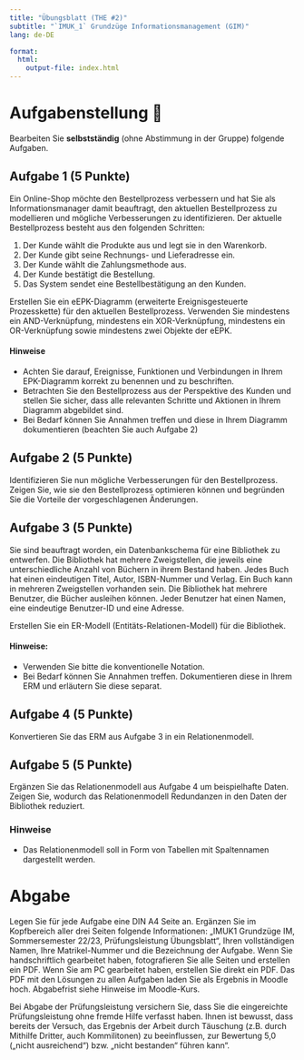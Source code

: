 ```yaml
---
title: "Übungsblatt (THE #2)"
subtitle: "`IMUK_1` Grundzüge Informationsmanagement (GIM)"
lang: de-DE

format: 
  html:
    output-file: index.html
---
```


# Aufgabenstellung 🧐 {visibility="hidden"}

Bearbeiten Sie __selbstständig__ (ohne Abstimmung in der Gruppe) folgende Aufgaben.

## Aufgabe 1 (5 Punkte)

Ein Online-Shop möchte den Bestellprozess verbessern und hat Sie als Informationsmanager damit beauftragt, den aktuellen Bestellprozess zu modellieren und mögliche Verbesserungen zu identifizieren. Der aktuelle Bestellprozess besteht aus den folgenden Schritten:

1. Der Kunde wählt die Produkte aus und legt sie in den Warenkorb.
2. Der Kunde gibt seine Rechnungs- und Lieferadresse ein.
3. Der Kunde wählt die Zahlungsmethode aus.
4. Der Kunde bestätigt die Bestellung.
5. Das System sendet eine Bestellbestätigung an den Kunden.

Erstellen Sie ein eEPK-Diagramm (erweiterte Ereignisgesteuerte Prozesskette) für den aktuellen Bestellprozess. Verwenden Sie mindestens ein AND-Verknüpfung, mindestens ein XOR-Verknüpfung, mindestens ein OR-Verknüpfung sowie mindestens zwei Objekte der eEPK.

#### Hinweise 

- Achten Sie darauf, Ereignisse, Funktionen und Verbindungen in Ihrem EPK-Diagramm korrekt zu benennen und zu beschriften.
- Betrachten Sie den Bestellprozess aus der Perspektive des Kunden und stellen Sie sicher, dass alle relevanten Schritte und Aktionen in Ihrem Diagramm abgebildet sind.
- Bei Bedarf können Sie Annahmen treffen und diese in Ihrem Diagramm dokumentieren (beachten Sie auch Aufgabe 2)

## Aufgabe 2 (5 Punkte)

Identifizieren Sie nun mögliche Verbesserungen für den Bestellprozess. Zeigen Sie, wie sie den Bestellprozess optimieren können und begründen Sie die Vorteile der vorgeschlagenen Änderungen.

## Aufgabe 3 (5 Punkte)

Sie sind beauftragt worden, ein Datenbankschema für eine Bibliothek zu entwerfen. Die Bibliothek hat mehrere Zweigstellen, die jeweils eine unterschiedliche Anzahl von Büchern in ihrem Bestand haben. Jedes Buch hat einen eindeutigen Titel, Autor, ISBN-Nummer und Verlag. Ein Buch kann in mehreren Zweigstellen vorhanden sein. Die Bibliothek hat mehrere Benutzer, die Bücher ausleihen können. Jeder Benutzer hat einen Namen, eine eindeutige Benutzer-ID und eine Adresse.

Erstellen Sie ein ER-Modell (Entitäts-Relationen-Modell) für die Bibliothek.

#### Hinweise:

- Verwenden Sie bitte die konventionelle Notation.
- Bei Bedarf können Sie Annahmen treffen. Dokumentieren diese in Ihrem ERM und erläutern Sie diese separat.

## Aufgabe 4 (5 Punkte)

Konvertieren Sie das ERM aus Aufgabe 3 in ein Relationenmodell.

## Aufgabe 5 (5 Punkte)

Ergänzen Sie das Relationenmodell aus Aufgabe 4 um beispielhafte Daten.
Zeigen Sie, wodurch das Relationenmodell Redundanzen in den Daten der Bibliothek reduziert.

### Hinweise

- Das Relationenmodell soll in Form von Tabellen mit Spaltennamen dargestellt werden.

# Abgabe

Legen Sie für jede Aufgabe eine DIN A4 Seite an. Ergänzen Sie im Kopfbereich aller drei Seiten folgende Informationen: „IMUK1 Grundzüge IM, Sommersemester 22/23, Prüfungsleistung Übungsblatt“, Ihren vollständigen Namen, Ihre Matrikel-Nummer und die Bezeichnung der Aufgabe. Wenn Sie handschriftlich gearbeitet haben, fotografieren Sie alle Seiten und erstellen ein PDF. Wenn Sie am PC gearbeitet haben, erstellen Sie direkt ein PDF. Das PDF mit den Lösungen zu allen Aufgaben laden Sie als Ergebnis in Moodle hoch. Abgabefrist siehe Hinweise im Moodle-Kurs.

Bei Abgabe der Prüfungsleistung versichern Sie, dass Sie die eingereichte Prüfungsleistung ohne fremde Hilfe verfasst haben. Ihnen ist bewusst, dass bereits der Versuch, das Ergebnis der Arbeit durch Täuschung (z.B. durch Mithilfe Dritter, auch Kommilitonen) zu beeinflussen, zur Bewertung 5,0 („nicht ausreichend“) bzw. „nicht bestanden“ führen kann“.